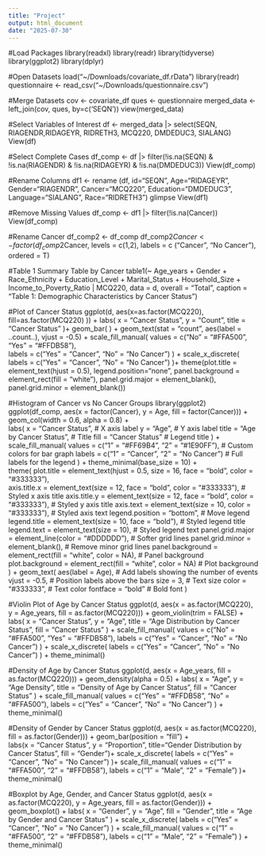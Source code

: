 ```yaml
---
title: "Project"
output: html_document
date: "2025-07-30"
---
```

#Load Packages
library(readxl)
library(readr)
library(tidyverse)
library(ggplot2)
library(dplyr)

#Open Datasets
load("~/Downloads/covariate_df.rData")
library(readr)
questionnaire <- read_csv("~/Downloads/questionnaire.csv")

#Merge Datasets
cov <- covariate_df
ques <- questionnaire
merged_data <- left_join(cov, ques, by=c('SEQN'))
view(merged_data)

#Select Variables of Interest
df <- merged_data |>
  select(SEQN, RIAGENDR,RIDAGEYR, RIDRETH3, MCQ220, DMDEDUC3, SIALANG) 
  View(df)
  
#Select Complete Cases
df_comp <- df |>
  filter(!is.na(SEQN) & !is.na(RIAGENDR) & !is.na(RIDAGEYR) & !is.na(DMDEDUC3))
  View(df_comp)

#Rename Columns
df1 <- rename (df, id="SEQN", Age="RIDAGEYR", Gender="RIAGENDR", Cancer="MCQ220", Education="DMDEDUC3", Language="SIALANG", Race="RIDRETH3")
  glimpse
View(df1)

#Remove Missing Values
df_comp <- df1 |>
  filter(!is.na(Cancer))
  View(df_comp)
  
#Rename Cancer
df_comp2 <- df_comp
df_comp2$Cancer <- factor(df_comp2$Cancer, levels = c(1,2), labels = c ("Cancer", "No Cancer"), ordered = T)

  
#Table 1 Summary Table by Cancer
table1(~ Age_years  + Gender  + Race_Ethnicity + Education_Level + Marital_Status + Household_Size + Income_to_Poverty_Ratio | MCQ220, data = d, overall = "Total", caption = "Table 1: Demographic Characteristics by Cancer Status")

#Plot of Cancer Status
ggplot(d, aes(x=as.factor(MCQ220), fill=as.factor(MCQ220) )) +
labs(
x = "Cancer Status",
y = "Count",
title = "Cancer Status"
)+
  geom_bar( ) +
  geom_text(stat = "count", aes(label = ..count..), vjust = -0.5) +
  scale_fill_manual(
    values = c("No" = "#FFA500", "Yes" = "#FFDB58"),  
    labels = c("Yes" = "Cancer", "No" = "No Cancer")
  ) +
  scale_x_discrete(
  labels = c("Yes" = "Cancer", "No" = "No Cancer")
)+
  theme(plot.title = element_text(hjust = 0.5), legend.position="none", panel.background = element_rect(fill = "white"),
  panel.grid.major = element_blank(),
  panel.grid.minor = element_blank())
  


#Histogram of Cancer vs No Cancer Groups
library(ggplot2)
ggplot(df_comp, aes(x = factor(Cancer), y = Age, fill = factor(Cancer))) +
  geom_col(width = 0.6, alpha = 0.8) +  
  labs(
    x = "Cancer Status",  # X axis label
    y = "Age",  # Y axis label
    title = "Age by Cancer Status",  # Title
    fill = "Cancer Status"  # Legend title
  ) +
  scale_fill_manual(
    values = c("1" = "#FF69B4", "2" = "#1E90FF"),  # Custom colors for bar graph
    labels = c("1" = "Cancer", "2" = "No Cancer")  # Full labels for the legend
  ) +
  theme_minimal(base_size = 10) +  
  theme(
    plot.title = element_text(hjust = 0.5, size = 16, face = "bold", color = "#333333"),  
    axis.title.x = element_text(size = 12, face = "bold", color = "#333333"),  # Styled x axis title
    axis.title.y = element_text(size = 12, face = "bold", color = "#333333"),  # Styled y axis title
    axis.text = element_text(size = 10, color = "#333333"),  # Styled axis text
    legend.position = "bottom",  # Move legend 
    legend.title = element_text(size = 10, face = "bold"),  # Styled legend title
    legend.text = element_text(size = 10),  # Styled legend text
    panel.grid.major = element_line(color = "#DDDDDD"),  # Softer grid lines
    panel.grid.minor = element_blank(),  # Remove minor grid lines
    panel.background = element_rect(fill = "white", color = NA),  # Panel background
    plot.background = element_rect(fill = "white", color = NA)  # Plot background
  ) +
  geom_text(
    aes(label = Age),  # Add labels showing the number of events
    vjust = -0.5,  # Position labels above the bars
    size = 3,  # Text size
    color = "#333333",  # Text color
    fontface = "bold"  # Bold font
  )
  
#Violin Plot of Age by Cancer Status
ggplot(d, aes(x = as.factor(MCQ220), y = Age_years, fill = as.factor(MCQ220))) +
  geom_violin(trim = FALSE) +
  labs(
    x = "Cancer Status",
    y = "Age",
    title = "Age Distribution by Cancer Status",
    fill = "Cancer Status"
  ) +
  scale_fill_manual(
    values = c("No" = "#FFA500", "Yes" = "#FFDB58"),
    labels = c("Yes" = "Cancer", "No" = "No Cancer")
  ) +
  scale_x_discrete(
    labels = c("Yes" = "Cancer", "No" = "No Cancer")
  ) +
  theme_minimal()
  

  
#Density of Age by Cancer Status
ggplot(d, aes(x = Age_years, fill = as.factor(MCQ220))) +
  geom_density(alpha = 0.5) +
  labs(
    x = "Age",
    y = "Age Density",
    title = "Density of Age by Cancer Status",
    fill = "Cancer Status"
  ) +
  scale_fill_manual(
    values = c("Yes" = "#FFDB58", "No" = "#FFA500"),
    labels = c("Yes" = "Cancer", "No" = "No Cancer")
  ) +
  theme_minimal()
  
#Density of Gender by Cancer Status
ggplot(d, aes(x = as.factor(MCQ220), fill = as.factor(Gender))) +
  geom_bar(position = "fill") +  
  labs(x = "Cancer Status", y = "Proportion", title="Gender Distribution by Cancer Status", fill = "Gender")+
  scale_x_discrete(
  labels = c("Yes" = "Cancer", "No" = "No Cancer")
  )+
  scale_fill_manual(
  values = c("1" = "#FFA500", "2" = "#FFDB58"),
  labels = c("1" = "Male", "2" = "Female")
)+
  theme_minimal()

#Boxplot by Age, Gender, and Cancer Status
ggplot(d, aes(x = as.factor(MCQ220), y = Age_years, fill = as.factor(Gender))) +
  geom_boxplot() +
  labs(
    x = "Gender",
    y = "Age",
    fill = "Gender",
    title = "Age by Gender and Cancer Status"
  ) +
  scale_x_discrete(
    labels = c("Yes" = "Cancer", "No" = "No Cancer")
  ) +
  scale_fill_manual(
    values = c("1" = "#FFA500", "2" = "#FFDB58"),
    labels = c("1" = "Male", "2" = "Female")
  ) +
  theme_minimal()